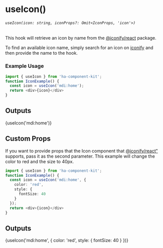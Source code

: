 
<Meta title="HOOKS/useIcon" />

# useIcon()
###### `useIcon(icon: string, iconProps?: Omit<IconProps, 'icon'>)`
This hook will retrieve an icon by name from the [@iconify/react](https://iconify.design/docs/icon-components/react/) package.

To find an available icon name, simply search for an icon on [iconify](https://icon-sets.iconify.design/) and then provide the name to the hook.

### Example Usage

```ts
import { useIcon } from 'ha-component-kit';
function IconExample() {
  const icon = useIcon('mdi:home');
  return <div>{icon}</div>
}
```

## Outputs

<div>{useIcon('mdi:home')}</div>

## Custom Props

If you want to provide props that the Icon component that [@iconify/react"](https://iconify.design/docs/icon-components/react/) supports, pass it as the second parameter.
This example will change the color to red and the size to 40px.
```ts
import { useIcon } from 'ha-component-kit';
function IconExample() {
  const icon = useIcon('mdi:home', {
    color: 'red',
    style: {
      fontSize: 40
    }
  });
  return <div>{icon}</div>
}
```

## Outputs

<div>{useIcon('mdi:home', {
    color: 'red',
    style: {
      fontSize: 40
    }
})}</div>